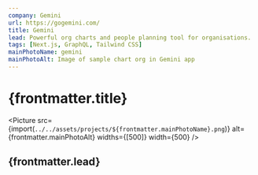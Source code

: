 ```yaml
---
company: Gemini
url: https://gogemini.com/
title: Gemini
lead: Powerful org charts and people planning tool for organisations.
tags: [Next.js, GraphQL, Tailwind CSS]
mainPhotoName: gemini
mainPhotoAlt: Image of sample chart org in Gemini app
---
```



# {frontmatter.title}

<Picture
  src={import(`../../assets/projects/${frontmatter.mainPhotoName}.png`)}
  alt={frontmatter.mainPhotoAlt}
  widths={[500]}
  width={500}
/>

## {frontmatter.lead}
